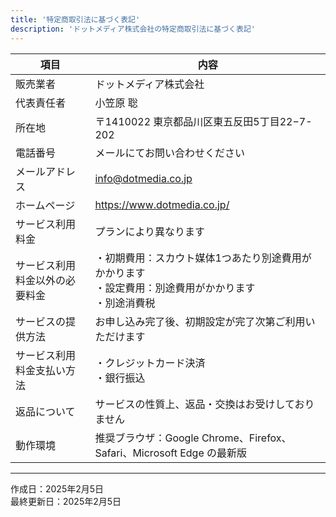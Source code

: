 ```yaml
---
title: '特定商取引法に基づく表記'
description: 'ドットメディア株式会社の特定商取引法に基づく表記'
---
```


| 項目 | 内容 |
|---|---|
| 販売業者 | ドットメディア株式会社 |
| 代表責任者 | 小笠原 聡 |
| 所在地 | 〒1410022 東京都品川区東五反田5丁目22−7-202 |
| 電話番号 | メールにてお問い合わせください |
| メールアドレス | info@dotmedia.co.jp |
| ホームページ | https://www.dotmedia.co.jp/ |
| サービス利用料金 | プランにより異なります |
| サービス利用料金以外の必要料金 | ・初期費用：スカウト媒体1つあたり別途費用がかかります<br />・設定費用：別途費用がかかります<br />・別途消費税 |
| サービスの提供方法 | お申し込み完了後、初期設定が完了次第ご利用いただけます |
| サービス利用料金支払い方法 | ・クレジットカード決済<br />・銀行振込 |
| 返品について | サービスの性質上、返品・交換はお受けしておりません |
| 動作環境 | 推奨ブラウザ：Google Chrome、Firefox、Safari、Microsoft Edge の最新版 |

---
作成日：2025年2月5日  
最終更新日：2025年2月5日